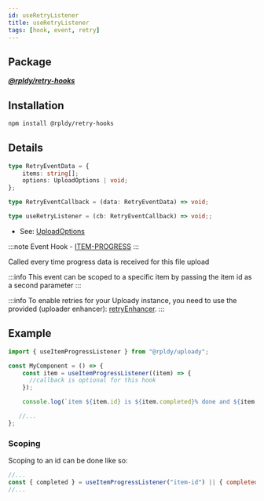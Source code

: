 ```yaml
---
id: useRetryListener
title: useRetryListener
tags: [hook, event, retry]
---
```


## Package

**_[@rpldy/retry-hooks](../../packages/rpldy-retry-hooks)_**

## Installation

```bash npm2yarn
npm install @rpldy/retry-hooks
```

## Details

```typescript
type RetryEventData = {
    items: string[];
    options: UploadOptions | void;
};

type RetryEventCallback = (data: RetryEventData) => void;

type useRetryListener = (cb: RetryEventCallback) => void;;
```

- See: [UploadOptions](../types#uploadoptions)

:::note
Event Hook - [ITEM-PROGRESS](../events#itemProgress)
:::

Called every time progress data is received for this file upload

:::info
This event can be scoped to a specific item by passing the item id as a second parameter
:::

:::info
To enable retries for your Uploady instance,
you need to use the provided (uploader enhancer): [retryEnhancer](../enhancers/retryEnhancer).
:::

## Example

```javascript
import { useItemProgressListener } from "@rpldy/uploady";

const MyComponent = () => {
    const item = useItemProgressListener((item) => {
      //callback is optional for this hook
    });

    console.log(`item ${item.id} is ${item.completed}% done and ${item.loaded} bytes uploaded`)

   //...
};
```

### Scoping

Scoping to an id can be done like so:

```javascript
//...
const { completed } = useItemProgressListener("item-id") || { completed: 0 };
//...
```
